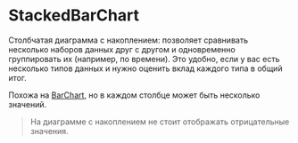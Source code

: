
# StackedBarChart

Столбчатая диаграмма с накоплением: позволяет сравнивать несколько наборов данных друг с другом и одновременно группировать их (например, по времени). Это удобно, если у вас есть несколько типов данных и нужно оценить вклад каждого типа в общий итог.

Похожа на [BarChart](##LIBS.STAND|stand:widgets-components-barchart-stable), но в каждом столбце может быть несколько значений.

> На диаграмме с накоплением не стоит отображать отрицательные значения.

<StackedBarChartTooltip />
